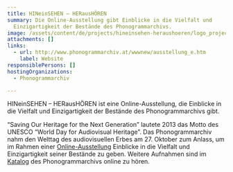 ```yaml
---
title: HINeinSEHEN – HERausHÖREN
summary: Die Online-Ausstellung gibt Einblicke in die Vielfalt und
  Einzigartigkeit der Bestände des Phonogrammarchivs.
image: /assets/content/de/projects/hineinsehen-heraushoeren/logo_project_hinherhoeren_2000x1143px.png
attachments: []
links:
  - url: http://www.phonogrammarchiv.at/wwwnew/ausstellung_e.htm
    label: Website
responsiblePersons: []
hostingOrganizations:
  - Phonogrammarchiv

---
```

HINeinSEHEN – HERausHÖREN ist eine Online-Ausstellung, die Einblicke in die Vielfalt und Einzigartigkeit der Bestände des Phonogrammarchivs gibt.

“Saving Our Heritage for the Next Generation” lautete 2013 das Motto des UNESCO “World Day for Audiovisual Heritage”. Das Phonogrammarchiv nahm den Welttag des audiovisuellen Erbes am 27. Oktober zum Anlass, um im Rahmen einer [Online-Ausstellung](http://www.phonogrammarchiv.at/wwwnew/ausstellung_d.htm) Einblicke in die Vielfalt und Einzigartigkeit seiner Bestände zu geben. Weitere Aufnahmen sind im [Katalog](http://catalog.phonogrammarchiv.at/ui/miha/sessions.php?nurSuchformAktualisieren=&suchformAnker=&gList_1=&sortieren=signatur&untergruppen=J&synonyme=J&onlinemedia=ja) des Phonogrammarchivs online zu hören.